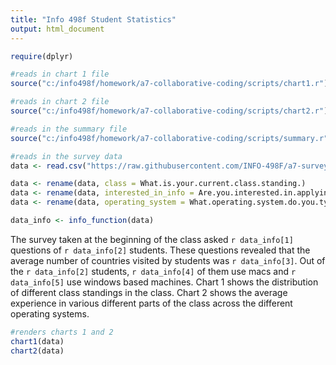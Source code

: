 ```yaml
---
title: "Info 498f Student Statistics"
output: html_document
---
```


```r
require(dplyr)

#reads in chart 1 file
source("c:/info498f/homework/a7-collaborative-coding/scripts/chart1.r")

#reads in chart 2 file
source("c:/info498f/homework/a7-collaborative-coding/scripts/chart2.r")

#reads in the summary file
source("c:/info498f/homework/a7-collaborative-coding/scripts/summary.r")

#reads in the survey data
data <- read.csv("https://raw.githubusercontent.com/INFO-498F/a7-survey-data/master/intro_survey_data.csv")

data <- rename(data, class = What.is.your.current.class.standing.)
data <- rename(data, interested_in_info = Are.you.interested.in.applying.to.the.Informatics.major.)
data <- rename(data, operating_system = What.operating.system.do.you.typically.use.)

data_info <- info_function(data)
```

The survey taken at the beginning of the class asked `r data_info[1]` questions of `r data_info[2]` students. These questions revealed that the average number of countries visited by students was `r data_info[3]`. Out of the `r data_info[2]` students, `r data_info[4]` of them use macs and `r data_info[5]` use windows based machines. Chart 1 shows the distribution of different class standings in the class. Chart 2 shows the average experience in various different parts of the class across the different operating systems.

```r
#renders charts 1 and 2
chart1(data)
chart2(data)
```